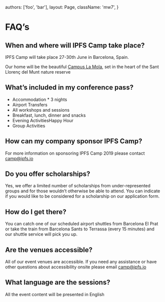 


  authors: ['foo', 'bar'],
  layout: Page,
  className: 'mw7',
}

# FAQ’s

## When and where will IPFS Camp take place?

IPFS Camp will take place 27-30th June in Barcelona, Spain.

Our home will be the beautiful [Campus La Mola](https://www.chateauform.com/en/house/campus-la-mola/), set in the heart of the Sant Llorenç del Munt nature reserve

## What’s included in my conference pass?

- Accommodation \* 3 nights
- Airport Transfers
- All workshops and sessions
- Breakfast, lunch, dinner and snacks
- Evening ActivitiesHappy Hour
- Group Activities

## How can my company sponsor IPFS Camp?

For more information on sponsoring IPFS Camp 2019 please contact [camp@ipfs.io](mailto:camp@ipfs.io)

## Do you offer scholarships?

Yes, we offer a limited number of scholarships from under-represented groups and for those wouldn’t otherwise be able to attend. You can indicate if you would like to be considered for a scholarship on our application form.

## How do I get there?

You can catch one of our scheduled airport shuttles from Barcelona El Prat or take the train from Barcelona Sants to Terrassa (every 15 minutes) and our shuttle service will pick you up.

## Are the venues accessible?

All of our event venues are accessible. If you need any assistance or have other questions about accessibility onsite please email [camp@ipfs.io](mailto:camp@ipfs.io)

## What language are the sessions?

All the event content will be presented in English
